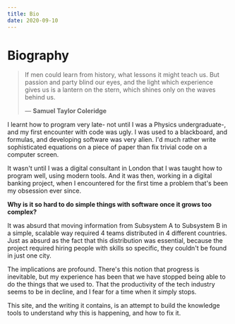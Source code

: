 ```yaml
---
title: Bio
date: 2020-09-10
---
```


# Biography

> If men could learn from history, what lessons it might teach us.
> But passion and party blind our eyes, and the light which experience
> gives us is a lantern on the stern, which shines only on the waves behind us.
>
> — **Samuel Taylor Coleridge**

I learnt how to program very late- not until I was a Physics undergraduate-, and my first encounter with code was ugly.
I was used to a blackboard, and formulas, and developing software was very alien.
I'd much rather write sophisticated equations on a piece of paper than fix trivial code on a computer screen.

It wasn't until I was a digital consultant in London that I was taught how to program well, using modern tools.
And it was then, working in a digital banking project, when I encountered for the first time a problem that's been my obsession ever since.

**Why is it so hard to do simple things with software once it grows too complex?**

It was absurd that moving information from Subsystem A to Subsystem B in a simple,
scalable way required 4 teams distributed in 4 different countries. Just as absurd as the fact that this distribution was essential,
because the project required hiring people with skills so specific, they couldn't be found in just one city.

The implications are profound. There's this notion that progress is inevitable, but my experience has been that we have stopped being able to do the things that we used to.
That the productivity of the tech industry seems to be in decline, and I fear for a time when it simply stops.

This site, and the writing it contains, is an attempt to build the knowledge tools to understand why this is happening, and how to fix it.
